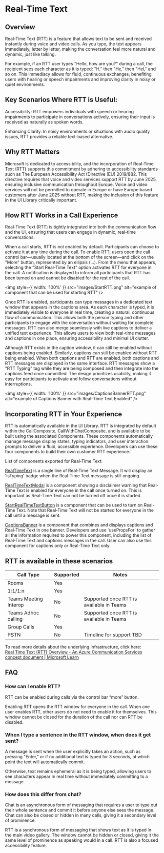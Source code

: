 
<Meta title="Concepts/Real-Time Text" />

# Real-Time Text

## Overview

Real-Time Text (RTT) is a feature that allows text to be sent and received instantly during voice and video calls. As you type, the text appears immediately, letter by letter, making the conversation feel more natural and dynamic, just like talking.

For example, if an RTT user types "Hello, how are you?" during a call, the recipient sees each character as it is typed: "H," then "He," then "Hel," and so on. This immediacy allows for fluid, continuous exchanges, benefiting users with hearing or speech impairments and improving clarity in noisy or quiet environments.

## Key Scenarios Where RTT is Useful:

Accessibility: RTT empowers individuals with speech or hearing impairments to participate in conversations actively, ensuring their input is received as naturally as spoken words.

Enhancing Clarity: In noisy environments or situations with audio quality issues, RTT provides a reliable text-based alternative.

## Why RTT Matters

Microsoft is dedicated to accessibility, and the incorporation of Real-Time Text (RTT) supports this commitment by adhering to accessibility standards such as The European Accessibility Act (Directive (EU) 2019/882. This directive requires that voice and video services support RTT by June 2025, ensuring inclusive communication throughout Europe. Voice and video services will not be permitted to operate in Europe or have Europe based customers after June 2025 without RTT, making the inclusion of this feature in the UI Library critically important.

## How RTT Works in a Call Experience

Real-Time Text (RTT) is tightly integrated into both the communication flow and the UI, ensuring that users can engage in dynamic, real-time conversations.

When a call starts, RTT is not enabled by default. Participants can choose to activate it at any time during the call. To enable RTT, users open the call control bar—usually located at the bottom of the screen—and click on the "More" button, represented by an ellipsis (...). From the menu that appears, selecting the "Start Real-Time Text" option activates RTT for everyone in the call. A notification is displayed to inform all participants that RTT has been turned on and cannot be disabled for the rest of the call.

<img style={{ width: '100%' }} src="images/StartRTT.png" alt="example of component that can be used for starting RTT" />

Once RTT is enabled, participants can type messages in a dedicated text window that appears in the captions area. As each character is typed, it is immediately visible to everyone in real time, creating a natural, continuous flow of communication. This allows both the person typing and other participants to engage with the conversation without waiting for complete messages. RTT can also merge seamlessly with live captions to deliver a unified text experience. This allows users to view both real-time messages and captions in one place, ensuring accessibility and minimal UI clutter.

Although RTT exists in the caption window, it can still be enabled without captions being enabled. Similarly, captions can still be enabled without RTT being enabled. When both captions and RTT are enabled, both captions and RTT messages are displayed in the same interface. RTT messages show a "RTT Typing" tag while they are being composed and then integrate into the captions feed once committed. The design prioritizes usability, making it easy for participants to activate and follow conversations without interruptions.

<img
  style={{ width: '100%' }}
  src="images/CaptionsBannerRTT.png"
  alt="example of Captions Banner with Real-Time Text Enabled"
/>
## Incorporating RTT in Your Experience

RTT is automatically available in the UI Library. RTT is integrated by default within the CallComposite, CallWithChatComposite, and is available to be built using the associated Components. These components automatically manage message display states, typing indicators, and user interaction prompts to deliver a fluid, accessible experience. Developers can use these four components to build their own customer RTT experience.

List of components exported for Real-Time Text:

[RealTimeText](./?path=/docs/components-real-time-text--docs) is a single line of Real-Time Text Message. It will display an 'isTyping' badge when the Real-Time Text message is still ongoing.

[RealTimeTextModal](./?path=/docs/components-real-time-text-modal--docs) is a component showing a disclaimer warning that Real-Time Text is enabled for everyone in the call once turned on. This is important as Real-Time Text can not be turned off once it is started.

[StartRealTimeTextButton](./?path=/docs/components-start-real-time-text-button--docs) is a component that can be used to turn on Real-Time Text. Note that Real-Time Text will not be started for everyone in the call until a message is sent.

[CaptionsBanner](./?path=/docs/components-captions-banner--docs) is a component that combines and displays captions and Real-Time Text in one banner. Developers and use 'usePropsFor' to gather all the information required to power this component, including the list of Real-Time Text and captions messages in the call. User can also use this component for captions only or Real-Time Text only.

## RTT is available in these scenarios

| Call Type             | Supported | Notes                                    |
| --------------------- | --------- | ---------------------------------------- |
| Rooms                 | Yes       |
| 1:1/1:n               | Yes       |
| Teams Meeting Interop | No        | Supported once RTT is available in Teams |
| Teams Adhoc calling   | No        | Supported once RTT is available in Teams |
| Group Calls           | Yes       |
| PSTN                  | No        | Timeline for support TBD                 |

To read more details about the underlying infrastructure, click here:  
[Real Time Text (RTT) Overview - An Azure Communication Services concept document | Microsoft Learn](https://learn.microsoft.com/en-us/azure/communication-services/concepts/voice-video-calling/real-time-text)

## FAQ

### How can I enable RTT?

RTT can be enabled during calls via the control bar “more” button.

Enabling RTT opens the RTT window for everyone in the call. When one user enables RTT, other users do not need to enable it for themselves. This window cannot be closed for the duration of the call nor can RTT be disabled.

### When I type a sentence in the RTT window, when does it get sent?

A message is sent when the user explicitly takes an action, such as pressing "Enter," or if no additional text is typed for 3 seconds, at which point the text will automatically commit.

Otherwise, text remains ephemeral as it is being typed, allowing users to see characters appear in real time without immediately committing to a message.

### How does this differ from chat?

Chat is an asynchronous form of messaging that requires a user to type out their whole sentence and commit it before anyone else sees the message. Chat can also be closed or hidden in many calls, giving it a secondary level of prominence.

RTT is a synchronous form of messaging that shows text as it is typed in the main video gallery. The window cannot be hidden or closed, giving it the same level of prominence as speaking would in a call. RTT is also a focused accessibility feature.
